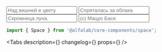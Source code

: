 


<Meta title='Компоненты/Прочие компоненты/Space' component={Space} />

<!-- Canvas -->

<Story name='Space'>
    <Space
        align='start'
        direction={select('direction', DIRECTIONS, 'horizontal')}
        size={select('size', SIZES, 'm')}
        align={select('align', ALIGNES, 'start')}
        wrap={boolean('wrap')}
        divider={text('divider')}
        fullWidth={boolean('fullWidth')}
        dataTestId={text('dataTestId', 'testIdSpace')}
    >
        <Input placeholder='Над вишней в цвету' />
        <Input placeholder='Спряталась за облака' />
        <Input placeholder='Скромница луна.' />
        <Input placeholder='(с) Мацуо Басе' />
    </Space>
</Story>

<!-- Docs -->

<ComponentHeader name='Space' version={version} package='@alfalab/core-components/space' />

```jsx
import { Space } from '@alfalab/core-components/space';
```

<Tabs description={<Description />} changelog={<Changelog />} props={<ArgsTable of={SpaceTS} />} />
